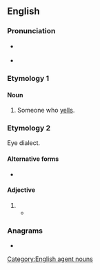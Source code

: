 ==English==

===Pronunciation===
* {{a|UK}} {{IPA|/ˈjɛlə/|lang=en}}
* {{a|US}} {{IPA|/ˈjɛlɚ/|lang=en}}

===Etymology 1===
{{suffix|yell|er|lang=en}}

====Noun====
{{en-noun}}

# Someone who [[yells]].

===Etymology 2===
Eye dialect.

====Alternative forms====
* {{l|en|yaller}}

====Adjective====
{{en-adj}}

# {{eye dialect of|yellow|lang=en}}
#* {{quote-book|lang=en|year=1913|author={{w|Joseph C. Lincoln}}|chapter=10
|title=[http://openlibrary.org/works/OL5535161W Mr. Pratt's Patients]
|passage=Men that I knew around Wapatomac didn't wear high, shiny plug hats, nor '''yeller''' spring overcoats, nor carry canes with ivory heads as big as a catboat's anchor, as you might say.}}

===Anagrams===
* {{anagrams|en|a=eellry|Ellery}}

[[Category:English agent nouns]]